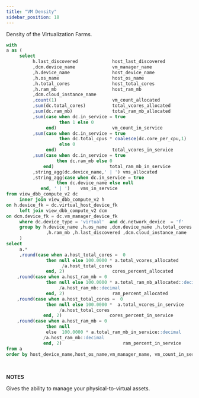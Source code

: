 ```yaml
---
title: "VM Density"
sidebar_position: 18
---
```


Density of the Virtualization Farms.

```sql
with
a as (
     select
          h.last_discovered             host_last_discovered
          ,dcm.device_name              vm_manager_name  
          ,h.device_name                host_device_name
          ,h.os_name                    host_os_name
          ,h.total_cores                host_total_cores
          ,h.ram_mb                     host_ram_mb
          ,dcm.cloud_instance_name
          ,count(1)                     vm_count_allocated
          ,sum(dc.total_cores)          total_vcores_allocated
          ,sum(dc.ram_mb)               total_ram_mb_allocated
          ,sum(case when dc.in_service = true
                    then 1 else 0
               end)                     vm_count_in_service
          ,sum(case when dc.in_service = true
                    then dc.total_cpus * coalesce(dc.core_per_cpu,1)
                    else 0
               end)                     total_vcores_in_service
          ,sum(case when dc.in_service = true
                   then dc.ram_mb else 0
              end)                     total_ram_mb_in_service
          ,string_agg(dc.device_name,' | ') vms_allocated
          ,string_agg(case when dc.in_service = true
                   then dc.device_name else null
             end, ' | ')    vms_in_service
from view_dbb_compute_v2 dc
     inner join view_dbb_compute_v2 h  
on h.device_fk = dc.virtual_host_device_fk
     left join view_dbb_compute_v2 dcm      
on dcm.device_fk = dc.vm_manager_device_fk
     where dc.device_type = 'virtual'  and dc.network_device  = 'f'
     group by h.device_name ,h.os_name ,dcm.device_name ,h.total_cores
               ,h.ram_mb ,h.last_discovered ,dcm.cloud_instance_name
     )
select
     a.*
     ,round(case when a.host_total_cores =  0
               then null else 100.0000 * a.total_vcores_allocated
                     /a.host_total_cores
               end, 2)                  cores_percent_allocated
    ,round(case when a.host_ram_mb = 0
               then null else 100.0000 * a.total_ram_mb_allocated::decimal
                    /a.host_ram_mb::decimal
               end, 2)                  ram_percent_allocated
    ,round(case when a.host_total_cores =  0
               then null else 100.0000 *  a.total_vcores_in_service
                    /a.host_total_cores
              end, 2)                  cores_percent_in_service
    ,round(case when a.host_ram_mb = 0
               then null
               else  100.0000 * a.total_ram_mb_in_service::decimal
              /a.host_ram_mb::decimal
              end, 2)                       ram_percent_in_service
from a
order by host_device_name,host_os_name,vm_manager_name, vm_count_in_service,  host_last_discovered
```

 


**NOTES**

Gives the ability to manage your physical-to-virtual assets.
